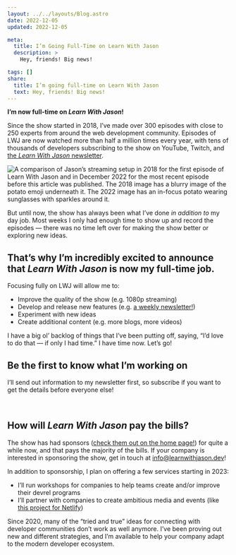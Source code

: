 ```yaml
---
layout: ../../layouts/Blog.astro
date: 2022-12-05
updated: 2022-12-05

meta:
  title: I’m Going Full-Time on Learn With Jason
  description: >
    Hey, friends! Big news!

tags: []
share:
  title: I’m going full-time on Learn With Jason
  text: Hey, friends! Big news!
---
```



**I’m now full-time on _Learn With Jason_!**

Since the show started in 2018, I’ve made over 300 episodes with close to 250 experts from around the web development community. Episodes of LWJ are now watched more than half a million times every year, with tens of thousands of developers subscribing to the show on YouTube, Twitch, and [the _Learn With Jason_ newsletter](/newsletter).

<Image
	src="https://res.cloudinary.com/jlengstorf/image/upload/q_auto,f_auto/v1670193784/lwj/blog/then-and-now-comparison.jpg"
	alt="A comparison of Jason’s streaming setup in 2018 for the first episode of Learn With Jason and in December 2022 for the most recent episode before this article was published. The 2018 image has a blurry image of the potato emoji underneath it. The 2022 image has an in-focus potato wearing sunglasses with sparkles around it."
	caption="What 4 years of incrementally improving streaming quality looks like."
/>

But until now, the show has always been what I’ve done _in addition to_ my day job. Most weeks I only had enough time to show up and record the episodes — there was no time left over for making the show better or exploring new ideas.

## That’s why I’m incredibly excited to announce that _Learn With Jason_ is now my full-time job.

Focusing fully on LWJ will allow me to:

- Improve the quality of the show (e.g. 1080p streaming)
- Develop and release new features (e.g. [a weekly newsletter!](/newsletter))
- Experiment with new ideas
- Create additional content (e.g. more blogs, more videos)

I have a big ol’ backlog of things that I’ve been putting off, saying, “I’d love to do that — if only I had time.” I have time now. Let’s go!

<OptInForm>

## Be the first to know what I’m working on

I’ll send out information to my newsletter first, so subscribe if you want to get the details before everyone else!

</OptInForm>

&nbsp;

## How will _Learn With Jason_ pay the bills?

The show has had sponsors ([check them out on the home page!](/)) for quite a while now, and that pays the majority of the bills. If your company is interested in sponsoring the show, get in touch at [info@learnwithjason.dev](mailto:info@learnwithjason.dev)!

In addition to sponsorship, I plan on offering a few services starting in 2023:

- I’ll run workshops for companies to help teams create and/or improve their devrel programs
- I’ll partner with companies to create ambitious media and events (like [this project for Netlify](https://www.youtube.com/watch?v=gUlAMMborUI&list=PLzlG0L9jlhEM44HpXTZa_AP0CGCAUAUce))

Since 2020, many of the “tried and true” ideas for connecting with developer communities don’t work as well anymore. I’ve been proving out new and different strategies, and I’m available to help your company adapt to the modern developer ecosystem.
